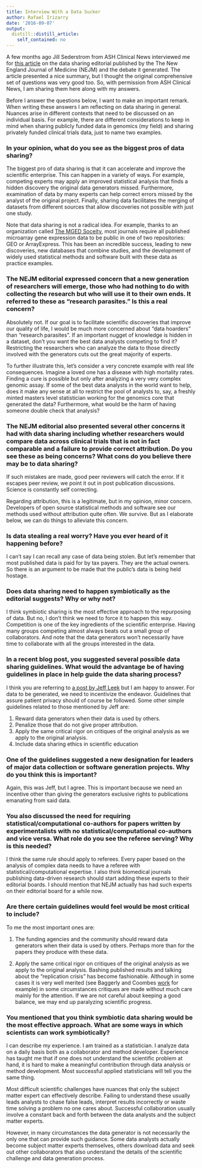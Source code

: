 ```yaml
---
title: Interview With a Data Sucker
author: Rafael Irizarry
date: '2016-09-07'
output:
  distill::distill_article:
    self_contained: no
---
```



A few months ago Jill Sederstrom from ASH Clinical News interviewed
me for [this article](http://ashclinicalnews.org/attack-of-the-data-suckers/) on the data sharing editorial published by the The New England Journal of Medicine (NEJM) and the debate it generated.
The article presented a nice summary, but I thought the original
comprehensive set of questions was very good too. So, with permission from
ASH Clinical News, I am sharing them here along with my answers.

Before I answer the questions below, I want to make an important remark.
When writing these answers I am reflecting on data sharing in
general. Nuances arise in different contexts that need to be
discussed on an individual basis. For example, there are different
considerations to keep in mind when sharing publicly funded data in
genomics (my field) and sharing privately funded clinical trials data,
just to name two examples.

### In your opinion, what do you see as the biggest pros of data sharing?

The biggest pro of data sharing is that it can accelerate and improve
the scientific enterprise. This can happen in a variety of ways. For
example, competing experts may apply an improved statistical analysis
that finds a hidden discovery the original data generators missed.
Furthermore, examination of data by many experts can help correct
errors missed by the analyst of the original project. Finally, sharing
data facilitates the merging of datasets from different sources that
allow discoveries not possible with just one study.

Note that data sharing is not a radical idea. For example, thanks to
an organization called [The MGED Soceity](http://fged.org), most journals require all published
microarray gene expression data to be public in one of two
repositories: GEO or ArrayExpress. This has been an incredible
success, leading to new discoveries, new databases that combine
studies, and the development of widely used statistical methods and
software built with these data as practice examples.

### The NEJM editorial expressed concern that a new generation of researchers will emerge, those who had nothing to do with collecting the research but who will use it to their own ends. It referred to these as "research parasites." Is this a real concern?

Absolutely not. If our goal is to facilitate scientific discoveries that
improve our quality of life, I would be much more concerned about
"data hoarders" than "research parasites". If an important nugget of
knowledge is hidden in a dataset, don't you want the best data
analysts competing to find it? Restricting the researchers who can
analyze the data to those directly involved with the generators cuts
out the great majority of experts.

To further illustrate this, let’s consider a very concrete example
with real life consequences. Imagine a loved one has a disease with
high mortality rates. Finding a cure is possible but only after
analyzing a very very complex genomic assay. If some of the best data
analysts in the world want to help, does it make any sense at all to
restrict the pool of analysts to, say, a freshly minted masters level
statistician working for the genomics core that generated the data?
Furthermore, what would be the harm of having someone double check
that analysis?

### The NEJM editorial also presented several other concerns it had with data sharing including whether researchers would compare data across clinical trials that is not in fact comparable and a failure to provide correct attribution. Do you see these as being concerns? What cons do you believe there may be to data sharing?

If such mistakes are made, good peer reviewers will catch the error.
If it escapes peer review, we point it out in post publication
discussions. Science is constantly self correcting.

Regarding attribution, this is a legitimate, but in my opinion, minor
concern. Developers of open source statistical methods and software
see our methods used without attribution quite often. We survive. But
as I elaborate below, we can do things to alleviate this concern.

### Is data stealing a real worry? Have you ever heard of it happening before?

I can't say I can recall any case of data being stolen. But let's
remember that most published data is paid for by tax payers. They are the
actual owners. So there is an argument to be made that the public's
data is being held hostage.

### Does data sharing need to happen symbiotically as the editorial suggests? Why or why not?

I think symbiotic sharing is the most effective approach to the
repurposing of data. But no, I don't think we need to force it to happen this way.
Competition is one of the key ingredients of the scientific
enterprise. Having many groups competing almost always beats out a
small group of collaborators. And note that the data generators won't
necessarily have time to collaborate with all the groups interested in
the data.


### In a recent blog post, you suggested several possible data sharing guidelines. What would the advantage be of having guidelines in place in help guide the data sharing process?

I think you are referring to [a post by Jeff Leek](http://simplystatistics.org/2016/01/25/on-research-parasites-and-internet-mobs-lets-try-to-solve-the-real-problem/) but I am happy to
answer. For data to be generated, we need to incentivize the endeavor.
Guidelines that assure patient privacy should of course be followed.
Some other simple guidelines related to those mentioned by Jeff are:

1. Reward data generators when their data is used by others.
2. Penalize those that do not give proper attribution.
3. Apply the same critical rigor on critiques of the original analysis
as we apply to the original analysis.
4. Include data sharing ethics in scientific education


### One of the guidelines suggested a new designation for leaders of major data collection or software generation projects. Why do you think this is important?

Again, this was Jeff, but I agree. This is important because we need
an incentive other than giving the generators exclusive rights to
publications emanating from said data.

### You also discussed the need for requiring statistical/computational co-authors for papers written by experimentalists with no statistical/computational co-authors and vice versa. What role do you see the referee serving? Why is this needed?

I think the same rule should apply to referees. Every paper based on
the analysis of complex data needs to have a referee with
statistical/computational  expertise. I also think biomedical journals
publishing data-driven research should start adding these experts to
their editorial boards. I should mention that NEJM actually has had
such experts on their editorial board for a while now.

### Are there certain guidelines would feel would be most critical to include?

To me the most important ones are:

1. The funding agencies and the community should reward data
generators when their data is used by others. Perhaps more than for
the papers they produce with these data.

2. Apply the same critical rigor on critiques of the original analysis
as we apply to the original analysis. Bashing published results and
talking about the "replication crisis"
has become fashionable. Although in some cases it is very well merited
(see Baggerly and Coombes [work](http://projecteuclid.org/euclid.aoas/1267453942#info) for example) in some circumstances critiques are made without much care mainly for the attention. If we
are not careful about keeping a good balance, we may end up
paralyzing scientific progress.


### You mentioned that you think symbiotic data sharing would be the most effective approach. What are some ways in which scientists can work symbiotically?

I can describe my experience. I am trained as a statistician. I analyze
data on a daily basis both as a collaborator and method developer.
Experience has taught me that if one does not understand the
scientific problem at hand, it is hard to make a meaningful
contribution through data analysis or method development. Most
successful applied statisticians will tell you the same thing.

Most difficult scientific challenges have nuances that only the
subject matter expert can effectively describe. Failing to understand
these usually leads analysts to chase false leads, interpret results
incorrectly or waste time solving a problem no one cares about.
Successful collaboration usually involve a constant back and forth
between the data analysts and the subject matter experts.

However, in many circumstances the data generator is not necessarily
the only one that can provide such guidance. Some data analysts
actually become subject matter experts themselves, others download
data and seek out other collaborators that also understand the details
of the scientific challenge and data generation process.


